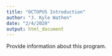 ```yaml
---
title: "OCTOPUS Introduction"
author: "J. Kyle Wathen"
date: "2/4/2020"
output: html_document
---
```


Provide information about this program.  
